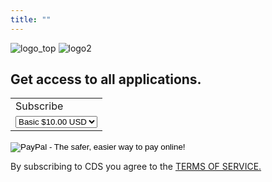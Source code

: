 ```yaml
---
title: ""
---
```

<span>
<img src="www/images/cds_logo_small.png" alt="logo_top" >
<img src="www/images/CDS_ann.png" alt="logo2">
</span>

## Get access to all applications.

<form action="https://www.paypal.com/cgi-bin/webscr" method="post" target="_top">
<input type="hidden" name="cmd" value="_s-xclick">
<input type="hidden" name="hosted_button_id" value="VF2GAHBNPKFRE">
<table>
<tr><td><input type="hidden" name="on0" value="Subscribe">Subscribe</td></tr><tr><td><select name="os0">
  <option value="Basic">Basic $10.00 USD</option>
</select> </td></tr>
</table>
<input type="hidden" name="currency_code" value="USD">
<input type="image" src="https://www.paypalobjects.com/en_US/i/btn/btn_buynowCC_LG.gif" border="0" name="submit" alt="PayPal - The safer, easier way to pay online!">
<img alt="" border="0" src="https://www.paypalobjects.com/en_US/i/scr/pixel.gif" width="1" height="1">
</form>

By subscribing to CDS you agree to the <a href="www/user_agreement.html">TERMS OF SERVICE.</a>